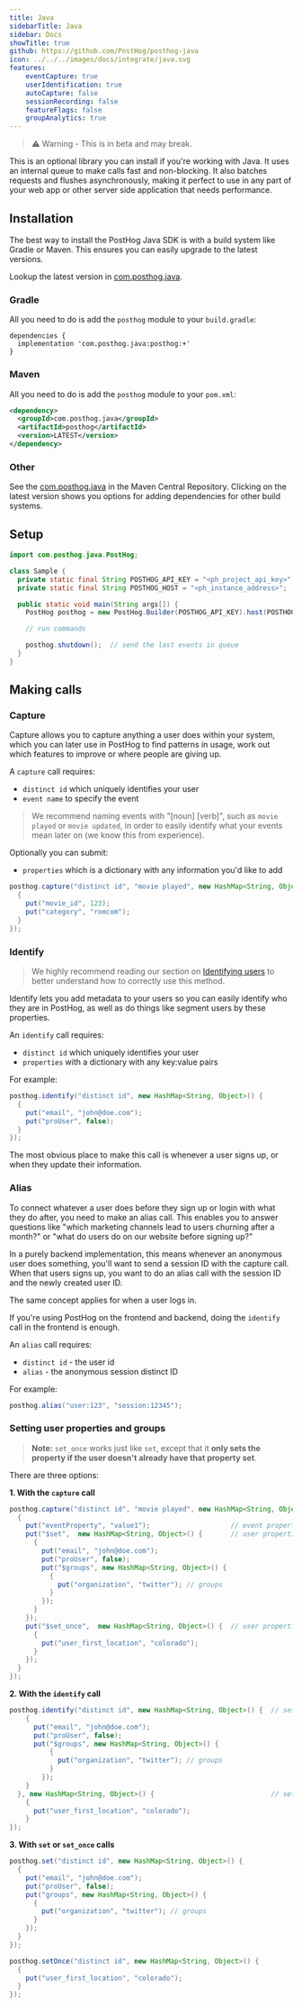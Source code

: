 ```yaml
---
title: Java
sidebarTitle: Java
sidebar: Docs
showTitle: true
github: https://github.com/PostHog/posthog-java
icon: ../../../images/docs/integrate/java.svg
features:
    eventCapture: true
    userIdentification: true
    autoCapture: false
    sessionRecording: false
    featureFlags: false
    groupAnalytics: true
---
```


<blockquote class="warning-note">
    ⚠️  Warning - This is in beta and may break.
</blockquote>

This is an optional library you can install if you're working with Java. It uses an internal queue to make calls fast and non-blocking. It also batches requests and flushes asynchronously, making it perfect to use in any part of your web app or other server side application that needs performance.

## Installation

The best way to install the PostHog Java SDK is with a build system like Gradle or Maven. This ensures you can easily upgrade to the latest versions.

Lookup the latest version in [com.posthog.java](https://search.maven.org/artifact/com.posthog.java/posthog).

### Gradle

All you need to do is add the `posthog` module to your `build.gradle`:

```
dependencies {
  implementation 'com.posthog.java:posthog:+'
}
```

### Maven

All you need to do is add the `posthog` module to your `pom.xml`:

```xml file=pom.xml
<dependency>
  <groupId>com.posthog.java</groupId>
  <artifactId>posthog</artifactId>
  <version>LATEST</version>
</dependency>
```

### Other

See the [com.posthog.java](https://search.maven.org/artifact/com.posthog.java/posthog) in the Maven Central Repository. Clicking on the latest version shows you options for adding dependencies for other build systems.

## Setup

```java
import com.posthog.java.PostHog;

class Sample {
  private static final String POSTHOG_API_KEY = "<ph_project_api_key>";
  private static final String POSTHOG_HOST = "<ph_instance_address>";

  public static void main(String args[]) {
    PostHog posthog = new PostHog.Builder(POSTHOG_API_KEY).host(POSTHOG_HOST).build();

    // run commands

    posthog.shutdown();  // send the last events in queue
  }
}
```

## Making calls

### Capture

Capture allows you to capture anything a user does within your system, which you can later use in PostHog to find patterns in usage, work out which features to improve or where people are giving up.

A `capture` call requires:

- `distinct id` which uniquely identifies your user
- `event name` to specify the event

> We recommend naming events with "[noun] [verb]", such as `movie played` or `movie updated`, in order to easily identify what your events mean later on (we know this from experience).

Optionally you can submit:

- `properties` which is a dictionary with any information you'd like to add

```java
posthog.capture("distinct id", "movie played", new HashMap<String, Object>() {
  {
    put("movie_id", 123);
    put("category", "romcom");
  }
});
```

### Identify

> We highly recommend reading our section on [Identifying users](/docs/integrate/identifying-users) to better understand how to correctly use this method.

Identify lets you add metadata to your users so you can easily identify who they are in PostHog, as well as do things
like segment users by these properties.

An `identify` call requires:

- `distinct id` which uniquely identifies your user
- `properties` with a dictionary with any key:value pairs

For example:

```java
posthog.identify("distinct id", new HashMap<String, Object>() {
  {
    put("email", "john@doe.com");
    put("proUser", false);
  }
});
```

The most obvious place to make this call is whenever a user signs up, or when they update their information.

### Alias

To connect whatever a user does before they sign up or login with what they do after, you need to make an alias call. This enables you to answer questions like "which marketing channels lead to users churning after a month?" or "what do users do on our website before signing up?"

In a purely backend implementation, this means whenever an anonymous user does something, you'll want to send a session ID with the capture call. When that users signs up, you want to do an alias call with the session ID and the newly created user ID.

The same concept applies for when a user logs in.

If you're using PostHog on the frontend and backend, doing the `identify` call in the frontend is enough.

An `alias` call requires:
- `distinct id` - the user id
- `alias` - the anonymous session distinct ID

For example:
```java
posthog.alias("user:123", "session:12345");
```

### Setting user properties and groups

> **Note:** `set_once` works just like `set`, except that it **only sets the property if the user doesn't already have that property set**.

There are three options:

**1. With the `capture` call**

```java
posthog.capture("distinct id", "movie played", new HashMap<String, Object>() {
  {
    put("eventProperty", "value1");                    // event properties
    put("$set",  new HashMap<String, Object>() {       // user properties
      {
        put("email", "john@doe.com");
        put("proUser", false);
        put("$groups", new HashMap<String, Object>() { 
          {
            put("organization", "twitter"); // groups
          }
        });
      }
    });
    put("$set_once",  new HashMap<String, Object>() {  // user properties
      {
        put("user_first_location", "colorado");
      }
    });
  }
});
```

**2. With the `identify` call**

```java
posthog.identify("distinct id", new HashMap<String, Object>() {  // set
    {
      put("email", "john@doe.com");
      put("proUser", false);
      put("$groups", new HashMap<String, Object>() { 
          {
            put("organization", "twitter"); // groups
          }
        });
    }
  }, new HashMap<String, Object>() {                             // set_once
    {
      put("user_first_location", "colorado");
    }
});
```

**3. With `set` or `set_once` calls**

```java
posthog.set("distinct id", new HashMap<String, Object>() {
  {
    put("email", "john@doe.com");
    put("proUser", false);
    put("groups", new HashMap<String, Object>() { 
      {
        put("organization", "twitter"); // groups
      }
    });
  }
});
```

```java
posthog.setOnce("distinct id", new HashMap<String, Object>() {
  {
    put("user_first_location", "colorado");
  }
});
```
